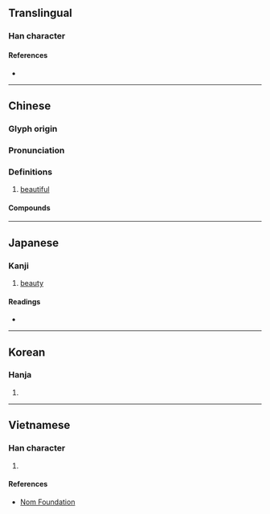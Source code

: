 {{character info/new}}
==Translingual==

===Han character===
{{Han char|rn=38|rad=女|as=11|sn=14|four=41427|canj=VMYF|ids=⿰女焉}}

====References====
* {{Han ref|kx=0270.040|dkj=06659|dj=0537.300|hdz=21079.010|uh=5AE3|ud=23267|bh=B9E4|bd=47588}}

----

==Chinese==
{{zh-forms}}

===Glyph origin===
{{Han etym}}

===Pronunciation===
{{zh-pron
|m=yān
|c=jin1
|mn=ian
|mc=y
|oc=y
|cat=
}}

===Definitions===
{{zh-hanzi}}

# {{lb|zh|of [[appearance]]}} [[beautiful]]

====Compounds====
{{zh-der|奼紫嫣紅|嫣然|嫣然一笑|嫣紅|蟬嫣}}

----

==Japanese==

===Kanji===
{{ja-kanji|grade=|rs=女11}}

# [[beauty]]

====Readings====
* {{ja-readings|on=えん|kun=}}

----

==Korean==

===Hanja===
{{ko-hanja|hangeul=언|rv=eon|mr=ŏn}}

# {{defn|lang=ko|sort=女11}}

----

==Vietnamese==

===Han character===
{{vi-readings|rs=女11|hanviet=yên}}

# {{defn|lang=vi|sort=女11}}

====References====
* [http://nomfoundation.org/common/nom_details.php?codepoint=5ae3 Nom Foundation]